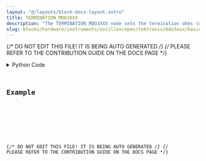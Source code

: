 ```yaml
---
layout: "@/layouts/block-docs-layout.astro"
title: TERMINATION_MDO3XXX
description: "The TERMINATION_MDO3XXX node sets the termination ohms (or queries it)."
slug: blocks/hardware/instruments/oscilloscopes/tektronix/mdo3xxx/basic/termination-mdo3xxx
---
```


{/* DO NOT EDIT THIS FILE! IT IS BEING AUTO GENERATED */}
{/* PLEASE REFER TO THE CONTRIBUTION GUIDE ON THE DOCS PAGE */}


<PythonDocsDisplay docstring={docstring} />
<details>
<summary>Python Code</summary>



<Code code={pythonCode} lang="py" wrap theme="dracula" />

[Find this Flojoy Block on GitHub](https://github.com/flojoy-ai/blocks/blob/main/blocks/HARDWARE/INSTRUMENTS/OSCILLOSCOPES/TEKTRONIX/MDO3XXX/BASIC/TERMINATION_MDO3XXX/TERMINATION_MDO3XXX.py)

</details>

## Example


<GetHelpWidget />


<AppDisplay app={app} blockName="TERMINATION_MDO3XXX" client:visible />


<Example />

{/* DO NOT EDIT THIS FILE! IT IS BEING AUTO GENERATED */}
{/* PLEASE REFER TO THE CONTRIBUTION GUIDE ON THE DOCS PAGE */}
